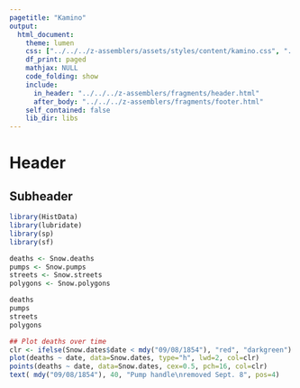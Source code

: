```yaml
---
pagetitle: "Kamino"
output: 
  html_document:
    theme: lumen
    css: ["../../../z-assemblers/assets/styles/content/kamino.css", "../../../z-assemblers/assets/icons/line-awesome/css/line-awesome.css"]
    df_print: paged
    mathjax: NULL
    code_folding: show
    include:
      in_header: "../../../z-assemblers/fragments/header.html"
      after_body: "../../../z-assemblers/fragments/footer.html"
    self_contained: false
    lib_dir: libs
---
```


# Header
## Subheader

```r

library(HistData)
library(lubridate)
library(sp)
library(sf)

```


```r

deaths <- Snow.deaths
pumps <- Snow.pumps
streets <- Snow.streets
polygons <- Snow.polygons

deaths
pumps
streets
polygons

```

```r

## Plot deaths over time
clr <- ifelse(Snow.dates$date < mdy("09/08/1854"), "red", "darkgreen")
plot(deaths ~ date, data=Snow.dates, type="h", lwd=2, col=clr)
points(deaths ~ date, data=Snow.dates, cex=0.5, pch=16, col=clr)
text( mdy("09/08/1854"), 40, "Pump handle\nremoved Sept. 8", pos=4)

```


```r



```


